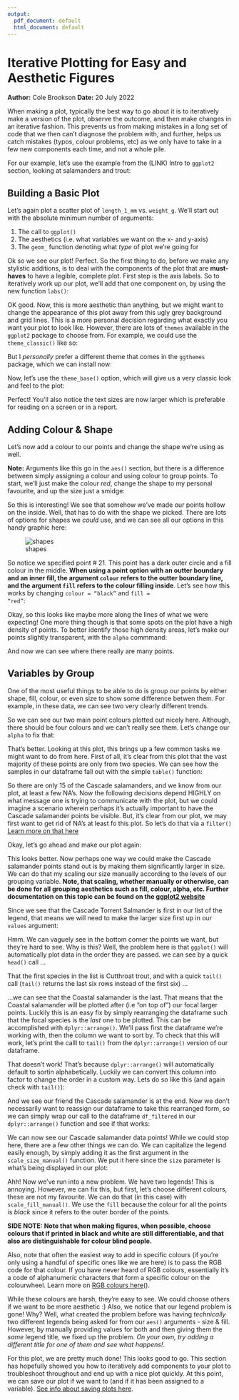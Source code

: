```yaml
---
output:
  pdf_document: default
  html_document: default
---
```

# Iterative Plotting for Easy and Aesthetic Figures
**Author:** Cole Brookson
**Date:** 20 July 2022

<!--begin.rcode
options(tidyverse.quiet = TRUE)
end.rcode-->

When making a plot, typically the best way to go about it is to iteratively make a version of the plot, observe the outcome, and then make changes in an iterative fashion. This prevents us from making mistakes in a long set of code that we then can't diagnose the problem with, and further, helps us catch mistakes (typos, colour problems, etc) as we only have to take in a few new components each time, and not a whole pile. 

For our example, let's use the example from the (LINK) Intro to <code>ggplot2</code> section, looking at salamanders and trout: 

<!--begin.rcode
library(tidyverse)
library(lterdatasampler)

df <- lterdatasampler::and_vertebrates

names(df)
end.rcode-->

## Building a Basic Plot

Let's again plot a scatter plot of <code>length_1_mm</code> vs. <code>weight_g</code>. We'll start out with the absolute minimum number of arguments: 

1. The call to <code>ggplot()</code>
2. The aesthetics (i.e. what variables we want on the x- and y-axis)
3. The `geom_` function denoting what *type* of plot we're going for

<!--begin.rcode
ggplot() +
  geom_point(data = df, mapping = aes(x = length_1_mm, y = weight_g))
end.rcode-->

Ok so we see our plot! Perfect. So the first thing to do, before we make any stylistic additions, is to deal with the components of the plot that are <strong>must-haves</strong> to have a legible, complete plot. First step is the axis labels. So to iteratively work up our plot, we'll add that one component on, by using the new function <code>labs()</code>:

<!--begin.rcode
ggplot() +
  geom_point(data = df, mapping = aes(x = length_1_mm, y = weight_g)) +
  labs(x = "Length (mm)", y = "Weight (g)") 
end.rcode-->

OK good. Now, this is more aesthetic than anything, but we might want to change the appearance of this plot away from this ugly grey background and grid lines. This is a more personal decision regarding what exactly you want your plot to look like. However, there are lots of <code>themes</code> available in the <code>ggplot2</code> package to choose from. For example, we could use the <code>theme_classic()</code> like so: 

<!--begin.rcode
ggplot() +
  geom_point(data = df, mapping = aes(x = length_1_mm, y = weight_g)) +
  labs(x = "Length (mm)", y = "Weight (g)") +
  theme_classic()
end.rcode-->

But I <em>personally</em> prefer a different theme that comes in the <code>ggthemes</code> package, which we can install now:

<!--begin.rcode
#install.packages("ggthemes")
library(ggthemes)
end.rcode-->

Now, let's use the <code>theme_base()</code> option, which will give us a very classic look and feel to the plot: 

<!--begin.rcode
ggplot() +
  geom_point(data = df, mapping = aes(x = length_1_mm, y = weight_g)) +
  labs(x = "Length (mm)", y = "Weight (g)") +
   # note here we use `ggthemes::` to indicate which package we're using
  ggthemes::theme_base()
end.rcode-->

Perfect! You'll also notice the text sizes are now larger which is preferable for reading on a screen or in a report. 

## Adding Colour & Shape

Let's now add a colour to our points and change the shape we're using as well. 

<strong>Note:</strong> Arguments like this go in the <code>aes()</code> section, but there is a difference between simply assigning a colour and using colour to group points. To start, we'll just make the colour <em>red</em>, change the shape to my personal favourite, and up the size just a smidge: 

<!--begin.rcode
ggplot() +
  geom_point(data = df, mapping = aes(x = length_1_mm, y = weight_g),
             # here's where we'll add our colour etc
             colour = "red", shape = 21, size = 2) +
  labs(x = "Length (mm)", y = "Weight (g)") +
   # note here we use `ggthemes::` to indicate which package we're using
  ggthemes::theme_base()
end.rcode-->

So this is interesting! We see that somehow we've made our points hollow on the inside. Well, that has to do with the shape we picked. There are lots of options for shapes we <em>could</em> use, and we can see all our options in this handy graphic here: 

![shapes](./img/r-symbols.png)

So notice we specified point # 21. This point has a dark outer circle and a fill colour in the middle. <strong>When using a point option with an outter boundary and an inner fill, the argument <code>colour</code> refers to the outter boundary line, and the argument <code>fill</code> refers to the colour filling inside</strong>. Let's see how this works by changing <code>colour = "black"</code> and <code>fill = "red"</code>: 

<!--begin.rcode
ggplot() +
  geom_point(data = df, mapping = aes(x = length_1_mm, y = weight_g),
             # here's where we'll add our colour etc
             colour = "black", fill = "red", shape = 21, size = 2) +
  labs(x = "Length (mm)", y = "Weight (g)") +
   # note here we use `ggthemes::` to indicate which package we're using
  ggthemes::theme_base()
end.rcode-->

Okay, so this looks like maybe more along the lines of what we were expecting! One more thing though is that some spots on the plot have a high density of points. To better identify those high density areas, let's make our points slightly transparent, with the <code>alpha</code> commmand: 

<!--begin.rcode
ggplot() +
  geom_point(data = df, mapping = aes(x = length_1_mm, 
                                      y = weight_g),
             # here's where we'll add our colour etc
             colour = "black", fill = "red", shape = 21, alpha = 0.2, size = 2)+
  labs(x = "Length (mm)", y = "Weight (g)") +
   # note here we use `ggthemes::` to indicate which package we're using
  ggthemes::theme_base()
end.rcode-->


And now we can see where there really are many points. 

## Variables by Group

One of the most useful things to be able to do is group our points by either shape, fill, colour, or even size to show some difference betwen them. For example, in these data, we can see two very clearly different trends. 

<!--begin.rcode
ggplot() +
  geom_point(data = df, mapping = aes(x = length_1_mm, 
                                      y = weight_g, fill = species),
             # here's where we'll add our colour etc
             colour = "black", shape = 21, alpha = 0.2, size = 2)+
  labs(x = "Length (mm)", y = "Weight (g)") +
   # note here we use `ggthemes::` to indicate which package we're using
  ggthemes::theme_base()
end.rcode-->

So we can see our two main point colours plotted out nicely here. Although, there should be four colours and we can't really see them. Let's change our <code>alpha</code> to fix that: 

<!--begin.rcode
ggplot() +
  geom_point(data = df, mapping = aes(x = length_1_mm, 
                                      y = weight_g, fill = species),
             # here's where we'll add our colour etc
             colour = "black", shape = 21, alpha = 0.4, size = 2)+
  labs(x = "Length (mm)", y = "Weight (g)") +
   # note here we use `ggthemes::` to indicate which package we're using
  ggthemes::theme_base()
end.rcode-->

That's better. Looking at this plot, this brings up a few common tasks we might want to do from here. First of all, it's clear from this plot that the vast majority of these points are only from two species. We can see how the samples in our dataframe fall out with the simple <code>table()</code> function: 

<!--begin.rcode
table(df$species)
end.rcode-->

So there are only 15 of the Cascade salamanders, and we know from our plot, at least a few NA's. Now the following decisions depend HIGHLY on what message one is trying to communicate with the plot, but we could imagine a scenario wherein perhaps it's actually important to have the Cascade salamander points be visible. But, it's clear from our plot, we may first want to get rid of NA's at least fo this plot. So let's do that via a <code>filter()</code> <a href="../02-data/02-02-filtering-subsetting.html">Learn more on that here</a>

<!--begin.rcode
df_filtered <- df %>% 
  dplyr::filter(!is.na(species))
head(df_filtered)
end.rcode-->

Okay, let's go ahead and make our plot again: 

<!--begin.rcode
ggplot() +
  geom_point(data = df_filtered, # using the new dataframe
             mapping = aes(x = length_1_mm, y = weight_g, fill = species),
             # here's where we'll add our colour etc
             colour = "black", shape = 21, alpha = 0.4, size = 2)+
  labs(x = "Length (mm)", y = "Weight (g)") +
   # note here we use `ggthemes::` to indicate which package we're using
  ggthemes::theme_base()
end.rcode-->

This looks better. Now perhaps one way we could make the Cascade salamander points stand out is by making them significantly larger in size. We can do that my scaling our size manually according to the levels of our grouping variable. <strong>Note, that scaling, whether manually or otherwise, can be done for all grouping aesthetics such as fill, colour, alpha, etc. Further documentation on this topic can be found on the <a href="https://ggplot2.tidyverse.org/reference/scale_manual.html">ggplot2 website</a></strong>

Since we see that the Cascade Torrent Salmander is first in our list of the legend, that means we will need to make the larger size first up in our <code>values</code> argument:

<!--begin.rcode
ggplot() +
  geom_point(data = df_filtered, # using the new dataframe
             mapping = aes(x = length_1_mm, y = weight_g, 
                           fill = species, size = species),
             # here's where we'll add our colour etc
             colour = "black", shape = 21, alpha = 0.4)+
  labs(x = "Length (mm)", y = "Weight (g)") +
   # note here we use `ggthemes::` to indicate which package we're using
  ggthemes::theme_base() +
  scale_size_manual(values = c(4, 2, 2))
  
end.rcode-->

Hmm. We can vaguely see in the bottom corner the points we want, but they're hard to see. Why is this? Well, the problem here is that <code>ggplot()</code> will automatically plot data in the order they are passed. we can see by a quick <code>head()</code> call ...

<!--begin.rcode
head(df_filtered)
end.rcode-->

That the first species in the list is Cutthroat trout, and with a quick <code>tail()</code> call (<code>tail()</code> returns the last six rows instead of the first six) ...

<!--begin.rcode
tail(df_filtered)
end.rcode-->

...we can see that the Coastal salamander is the last. That means that the Coastal salamander will be plotted after (i.e "on top of") our focal larger points. Luckily this is an easy fix by simply rearranging the dataframe such that the focal species is the <em>last</em> one to be plotted. This can be accomplished with <code>dplyr::arrange()</code>. We'll pass first the dataframe we're working with, then the column we want to sort by. To check that this will work, let's print the calll to <code>tail()</code> from the <code>dplyr::arrange()</code> version of our dataframe. 

<!--begin.rcode
tail(dplyr::arrange(df_filtered, species))
end.rcode-->

That doesn't work! That's because <code>dplyr::arrange()</code> will automatically default to sortin alphabetically. Luckily we can convert this column into factor to change the order in a custom way. Lets do so like this (and again check with <code>tail()</code>): 

<!--begin.rcode
# wrap our pipe arrange() with tail
tail(
  df_filtered %>% 
  dplyr::arrange(factor(species, 
                        levels = c("Cutthroat trout", 
                                   "Coastal giant salamander", 
                                   "Cascade torrent salamander")))
)

end.rcode-->

And we see our friend the Cascade salamander is at the end. Now we don't necessarily want to reassign our dataframe to take this rearranged form, so we can simply wrap our call to the dataframe <code>df_filtered</code> in our <code>dplyr::arrange()</code> function and see if that works: 

<!--begin.rcode
ggplot() +
  geom_point(data = df_filtered %>% 
               dplyr::arrange(factor(species, 
                        levels = c("Cutthroat trout", 
                                   "Coastal giant salamander", 
                                   "Cascade torrent salamander"))),
             mapping = aes(x = length_1_mm, y = weight_g, 
                           fill = species, size = species),
             # here's where we'll add our colour etc
             colour = "black", shape = 21, alpha = 0.4)+
  labs(x = "Length (mm)", y = "Weight (g)") +
   # note here we use `ggthemes::` to indicate which package we're using
  ggthemes::theme_base() +
  scale_size_manual(values = c(4, 2, 2))
end.rcode-->


We can now see our Cascade salamander data points! While we could stop here, there are a few other things we can do. We can capitalize the legend easily enough, by simply adding it as the first argument in the <code>scale_size_manual()</code> function. We put it here since the <code>size</code> parameter is what's being displayed in our plot: 

<!--begin.rcode
ggplot() +
  geom_point(data = df_filtered %>% 
               dplyr::arrange(factor(species, 
                        levels = c("Cutthroat trout", 
                                   "Coastal giant salamander", 
                                   "Cascade torrent salamander"))),
             mapping = aes(x = length_1_mm, y = weight_g, 
                           fill = species, size = species),
             # here's where we'll add our colour etc
             colour = "black", shape = 21, alpha = 0.4)+
  labs(x = "Length (mm)", y = "Weight (g)") +
   # note here we use `ggthemes::` to indicate which package we're using
  ggthemes::theme_base() +
  scale_size_manual("Species", values = c(4, 2, 2))
end.rcode-->

Ahh! Now we've run into a new problem. We have two legends! This is annoying. However, we can fix this, but first, let's choose different colours, these are not my favourite. We can do that (in this case) with <code>scale_fill_manual()</code>. We use the <code>fill</code> because the colour for all the points is <em>black</em> since it refers to the outer border of the points. 

<strong>SIDE NOTE: Note that when making figures, when possible, choose colours that if printed in black and white are still differentiable, and that also are distinguishable for colour blind people.</strong>

Also, note that often the easiest way to add in specific colours (if you're only using a handful of specific ones like we are here) is to pass the RGB code for that colour. If you have never heard of RGB colours, essentially it's a code of alphanumeric characters that form a specific colour on the colourwheel. Learn more on <a href="https://en.wikipedia.org/wiki/RGB_color_model">RGB colours here</a>().

<!--begin.rcode
ggplot() +
  geom_point(data = df_filtered %>% 
               dplyr::arrange(factor(species, 
                        levels = c("Cutthroat trout", 
                                   "Coastal giant salamander", 
                                   "Cascade torrent salamander"))),
             mapping = aes(x = length_1_mm, y = weight_g, 
                           fill = species, size = species),
             # here's where we'll add our colour etc
             colour = "black", shape = 21, alpha = 0.8)+
  labs(x = "Length (mm)", y = "Weight (g)") +
   # note here we use `ggthemes::` to indicate which package we're using
  ggthemes::theme_base() +
  scale_size_manual("Species", values = c(4, 2, 2)) +
  scale_fill_manual("Species", values = c("#42d4f4", "#f032e6", "#ffe119"))
end.rcode-->

While these colours are harsh, they're easy to see. We could choose others if we want to be more aesthetic :) Also, we notice that our legend problem is gone! Why? Well, what created the problem before was having <em>technically</em> two different legends being asked for from our <code>aes()</code> arguments - size & fill. However, by manually providing values for both and then giving them the <em>same</em> legend title, we fixed up the problem. <em>On your own, try adding a different title for one of them and see what happens!</em>. 

For this plot, we are pretty much done! This looks good to go. This section has hopefully showed you how to iteratively add components to your plot to troubleshoot throughout and end up with a nice plot quickly. At this point, we can save our plot if we want to (and if it has been assigned to a variable). <a href="../02-data/02-01-reading-writing.html">See info about saving plots here</a>.
